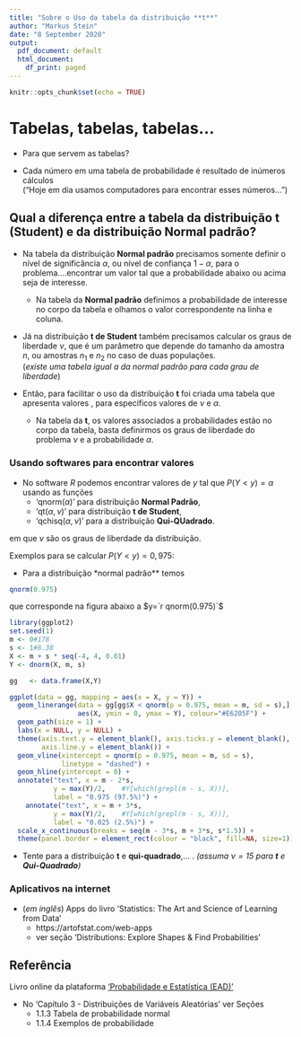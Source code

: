 ```yaml
---
title: "Sobre o Uso da tabela da distribuição **t**"
author: "Markus Stein"
date: "8 September 2020"
output:
  pdf_document: default
  html_document:
    df_print: paged
---
```


```r
knitr::opts_chunk$set(echo = TRUE)
```

# Tabelas, tabelas, tabelas...
* Para que servem as tabelas?  

* Cada número em uma tabela de probabilidade é resultado de inúmeros cálculos  
("Hoje em dia usamos computadores para encontrar esses números...")  

## Qual a diferença entre a tabela da distribuição **t  (Student)** e da distribuição **Normal padrão**?

* Na tabela da distribuição **Normal padrão** precisamos somente definir o nível de significância $\alpha$, ou nível de confiança $1-\alpha$, para o problema....encontrar um valor tal que a probabilidade abaixo ou acima seja de interesse.  
    + Na tabela da **Normal padrão** definimos a probabilidade de interesse no corpo da tabela e olhamos o valor correspondente na linha e coluna.  

* Já na distribuição **t de Student** também precisamos calcular os graus de liberdade $\nu$, que é um parâmetro que depende do tamanho da amostra $n$, ou amostras $n_1$ e $n_2$ no caso de duas populações.  
(*existe uma tabela igual a da normal padrão para cada grau de liberdade*)

* Então, para facilitar o uso da distribuição **t** foi criada uma tabela que apresenta valores , para específicos valores de $\nu$ e $\alpha$.
    + Na tabela da **t**, os valores associados a probabilidades estão no corpo da tabela, basta definirmos os graus de liberdade do problema $\nu$ e a probabilidade $\alpha$.  


### Usando softwares para encontrar valores
* No software *R* podemos encontrar valores de $y$ tal que $P(Y < y) = \alpha$ usando as funções   
    + 'qnorm($\alpha$)' para distribuição **Normal Padrão**,  
    + 'qt($\alpha, \nu$)' para distribuição **t de Student**,    
    + 'qchisq($\alpha, \nu$)' para a distribuição **Qui-QUadrado**.  


em que $\nu$ são os graus de liberdade da distribuição.  

\clearpage
Exemplos para se calcular $P(Y < y) = 0,975$:

* Para a distribuição *normal padrão** temos

```r
qnorm(0.975)
```

que corresponde na figura abaixo a $y=`r qnorm(0.975)`$  

```r
library(ggplot2)
set.seed(1)
m <- 0#178
s <- 1#8.38
X <- m + s * seq(-4, 4, 0.01)
Y <- dnorm(X, m, s)

gg   <- data.frame(X,Y)

ggplot(data = gg, mapping = aes(x = X, y = Y)) + 
  geom_linerange(data = gg[gg$X < qnorm(p = 0.975, mean = m, sd = s),], 
                 aes(X, ymin = 0, ymax = Y), colour="#E6205F") + 
  geom_path(size = 1) +
  labs(x = NULL, y = NULL) + 
  theme(axis.text.y = element_blank(), axis.ticks.y = element_blank(), 
        axis.line.y = element_blank()) + 
  geom_vline(xintercept = qnorm(p = 0.975, mean = m, sd = s), 
             linetype = "dashed") + 
  geom_hline(yintercept = 0) + 
  annotate("text", x = m - 2*s, 
           y = max(Y)/2,    #Y[which(grepl(m - s, X))], 
           label = "0.975 (97.5%)") + 
    annotate("text", x = m + 3*s, 
           y = max(Y)/2,    #Y[which(grepl(m - s, X))], 
           label = "0.025 (2.5%)") + 
  scale_x_continuous(breaks = seq(m - 3*s, m + 3*s, s*1.5)) +
  theme(panel.border = element_rect(colour = "black", fill=NA, size=1))
```


* Tente para a distribuição **t** e **qui-quadrado**,... . *(assuma $\nu = 15$ para **t** e **Qui-Quadrado**)*

### Aplicativos na internet  

* (*em inglês*) Apps do livro 'Statistics: The Art and Science of Learning from Data'
    + https://artofstat.com/web-apps
    + ver seção 'Distributions: Explore Shapes & Find Probabilities'

<!-- https://www.statsandr.com/blog/ - blog com analises... -->


## Referência

Livro online da plataforma ['Probabilidade e Estatística (EAD)'](https://www.ufrgs.br/probabilidade-estatistica/livro/index.html)  

* No 'Capítulo 3 - Distribuições de Variáveis Aleatórias' ver Seções   
    + 1.1.3 Tabela de probabilidade normal   
    + 1.1.4 Exemplos de probabilidade  
